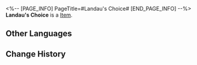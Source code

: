 <%-- [PAGE_INFO]
PageTitle=#Landau's Choice#
[END_PAGE_INFO] --%>
{{Item Infobox
|id          = 21009
|image       = Item Landau's Choice.png
|type        = 
|invCategory = Light Cone
|rarity      = 4
|effect      = Light Cone for the Path of {{Color|h|Preservation}}. The Light Cone ability is only effective for characters of this Path.
|description = ''"Did you not hear me? Don't go there ever again! What could you possibly be learning from those commoners!"<br />"But I've never heard any of the stories they tell about Belobog before..."''<br /><br />She pulled her brother behind her, denying him the chance to talk back.<br />''"You are both Landaus! One day, you'll face hard choices. Especially you, Serval."''
}}
{{Description|She knew that her brother did nothing wrong, but she couldn't think of a rebuttal.<br />She went to bed angry after the argument, vowing to herself:<br />''"I will be a grown-up one day. And when that day comes, I will make choices..."<br />"My own choices..."''}}
'''Landau's Choice''' is a [[Item]].

==Other Languages==
{{Other Languages
|en   = Landau's Choice
|zhs  = 朗道的选择
|zht  = 朗道的選擇
|ja   = ランドゥーの{{Rubi|選択|せんたく}}
|ko   = 랜도의 선택
|es   = La elección de Landau
|fr   = Le choix de Landau
|ru   = Выбор Ландау
|th   = Landau's Choice
|vi   = Sự Lựa Chọn Của Landau
|de   = Landaus Wahl
|id   = Landau's Choice
|pt   = A Escolha dos Landau
}}

==Change History==
{{Change History|1.0}}